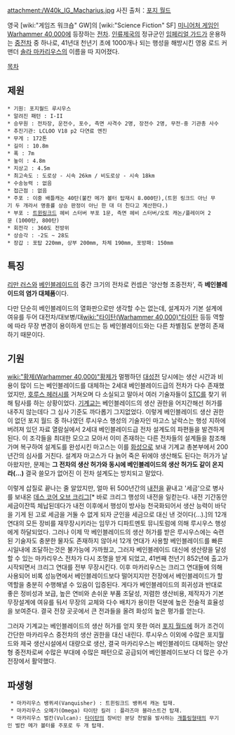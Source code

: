 {{{+1 '''Macharius Tank'''}}}

attachment:/W40k_IG_Macharius.jpg
사진 출처：[http://www.forgeworld.co.uk 포지 월드]

영국 [wiki:"게임즈 워크숍" GW]의 [wiki:"Science Fiction" SF] [[미니어처 게임]]인 [[Warhammer 40,000]]에 등장하는 [[전차]]. [[인류제국]]의 정규군인 [[임페리얼 가드]]가 운용하는 [[중전차]] 중 하나로, 41년대 천년기 초에 1000개나 되는 행성을 해방시킨 영웅 로드 커맨더 [[솔라 마카리우스]]의 이름을 따 지어졌다.

[[목차]]
== 제원 ==
 * 기원: 포지월드 루시우스
 * 알려진 패턴 : I-II
 * 승무원 : 전차장, 운전수, 포수, 측면 사격수 2명, 장전수 2명, 무전-중 기관총 사수
 * 추진기관: LCLOO V18 p2 다연료 엔진
 * 무게 : 172톤
 * 길이 : 10.8m
 * 폭 : 7m
 * 높이 : 4.8m
 * 지상고 : 4.5m
 * 최고속도 : 도로상 - 시속 26km / 비도로상 - 시속 18km
 * 수송능력 : 없음
 * 접근점 : 없음
 * 주포 : 이중 배틀캐논 40탄(불칸 메가 볼터 탑재시 8.000탄),(트윈 링크드 아닌 무기 두 개라서 명중률 상승 판정이 아닌 한 대 더 친다고 계산한다.)
 * 부포 : [[트윈링크드]] 헤비 스터버 부포 1문, 측면 헤비 스터버/오토 캐논/플레이머 2문 (1000탄, 800탄)
 * 회전각 : 360도 전방위
 * 상승각 : -2도 ~ 28도
 * 장갑 : 포탑 220mm, 상부 200mm, 차체 190mm, 포방패: 150mm

== 특징 ==
[[리만 러스]]와 [[베인블레이드]]의 중간 크기의 전차로 컨셉은 '양산형 초중전차', 즉 '''베인블레이드의 염가 대체품'''이다.

다만 단순히 베인블레이드의 열화판으로만 생각할 수는 없는데, 설계자가 기본 설계에 여유를 두어 대전차/대보병/대[[wiki:"타이탄(Warhammer 40,000)"타이탄]] 등등 역할에 따라 무장 변경이 용이하게 만드는 등 베인블레이드와는 다른 차별점도 분명히 존재하기 때문이다.

== 기원 ==
[[wiki:"황제(Warhammer 40,000)"황제]]가 멀쩡하던 [[대성전]] 당시에는 생산 시간과 비용이 많이 드는 베인블레이드를 대체하는 2세대 베인블레이드급의 전차가 다수 존재했었지만, [[호루스 헤러시]]를 거쳐오며 다 소실되고 말아서 여러 기술자들이 [[STC]]를 찾기 위해 탐사를 하는 상황이었다. [[기계교]]는 베인블레이드의 생산 권한을 어지간해선 허가를 내주지 않는데다 그 심사 기준도 까다롭기 그지없었다. 이렇게 베인블레이드 생산 권한이 없던 포지 월드 중 하나였던 루시우스 행성의 기술자인 마고스 날락스는 행성 지하에 버려져 있던 자료 열람실에서 2세대 베인블레이드급 전차 설계도의 파편들을 발견하게 된다. 이 조각들을 최대한 모으고 모아서 이미 존재하는 다른 전차들의 설계들을 참조해가며 복구하여 설계도를 완성시킨 마고스는 이를 [[화성]]으로 보내 기계교 총본부에서 200년간의 심사를 거친다. 설계자 마고스가 다 늙어 죽은 뒤에야 생산해도 된다는 허가가 날아왔지만, 문제는 '''그 전차의 생산 허가와 동시에 베인블레이드의 생산 허가도 같이 온지라(...)''' 결국 쓸모가 없어진 이 전차 설계도는 방치되고 말았다.

이렇게 삽질로 끝나는 줄 알았지만, 얼마 뒤 500년간의 [[내전]]을 끝내고 '세금'으로 병사를 보내온 [[데스 코어 오브 크리그]][* 바로 크리그 행성의 내전을 일컫는다. 내전 기간동안 세금이잔뜩  체납된데다가 내전 이후에서 행성이 방사능 천국화되어서 생산 능력이 바닥을 기게 된 고로 세금을 거둘 수 없게 되자 군인을 세금으로 대신 낸 것이다(...).]의 12개 연대의 모든 장비를 재무장시키라는 임무가 디파트멘토 뮤니토럼에 의해 루시우스 행성에게 하달되었다. 그러나 이제 막 베인블레이드의 생산 허가를 받은 루시우스에는 숙련된 기술자도 충분한 물자도 존재하지 않아서 12개 연대가 사용할 베인블레이드를 빠른 시일내에 조달하는것은 불가능에 가까웠고, 그러자 베인블레이드 대신에 생산량을 달성할 수 있는 마카리우스 전차가 다시 조명을 받게 되었고, 41번째 천년기 852년에 출고가 시작되면서 크리그 연대를 전부 무장시킨다. 이후 마카리우스는 크리그 연대들에 의해 사용되어 비록 성능면에서 베인블레이드보다 떨어지지만 전장에서 베인블레이드가 할 역할을 충분히 수행해낼 수 있음이 입증된다. 게다가 베인블레이드의 희귀성과 반대로 좋은 정비성과 보급, 높은 연비와 손쉬운 부품 조달성, 저렴한 생산비용, 제작자가 기본무장설계에 여유를 둬서 무장의 교체와 다수 배치가 용이한 덕분에 높은 전술적 효율성을 보여준다. 결국 전장 곳곳에서 큰 전과들을 올려 화성의 높은 평가를 얻는다.

그러자 기계교는 베인블레이드의 생산 허가를 얻지 못한 여러 [[포지 월드]]에 허가 조건이 간단한 마카리우스 중전차의 생산 권한을 대신 내린다. 루시우스 이외에 수많은 포지월드와 제국 생산시설에서 대량으로 생산, 결국 마카리우스는 베인블레이드 대체하는 양산형 중전차로써 수많은 부대에 수많은 패턴으로 공급되어 베인블레이드보다 더 많은 수가 전장에서 활약했다.

== 파생형 ==
  * 마카리우스 뱅퀴셔(Vanquisher) : 트윈링크드 뱅퀴셔 캐논 탑재.
  * 마카리우스 오메가(Omega) 타이탄 킬러 : 플라즈마 블라스트건 탑재.
  * 마카리우스 벌칸(Vulcan): [[타이탄]]의 장비인 분당 천발을 발사하는 [[개틀링]]형태의 무기인 벌칸 메가 볼터를 주포로 두 개 탑재.

